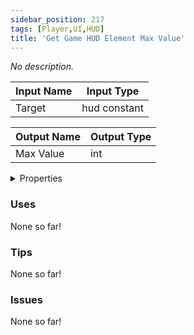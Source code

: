 ```yaml
---
sidebar_position: 217
tags: [Player,UI,HUD]
title: 'Get Game HUD Element Max Value'
---
```


*No description.*




<EsbSvg />

| Input Name | Input Type |
|-----------|-----------|
| Target | hud constant |

| Output Name | Output Type |
|-----------|-----------|
| Max Value | int |


<details>
  <summary>Properties</summary>
  <div>
    <div>
    <table>
      <thead>
        <tr>
          <th>Is beta required?</th>
          <th>❌</th>
        </tr>
        <tr>
          <th>Is this chip a trolling risk?</th>
          <th>❌</th>
        </tr>
        <tr>
          <th>Is this chip a role assignment risk?</th>
          <th>❌</th>
        </tr>
        <tr>
          <th>Chip UUID</th>
          <th>f59d4537-e8b4-4d19-b29f-d5203ce562af</th>
        </tr>
      </thead>
    </table>
    </div>
  </div>
</details>

### Uses

None so far!

### Tips

None so far!

### Issues

None so far!